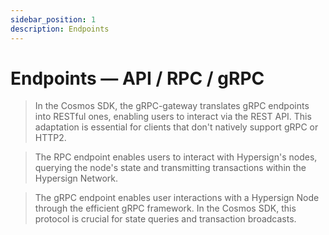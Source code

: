 ```yaml
---
sidebar_position: 1
description: Endpoints
---
```



# Endpoints — API / RPC / gRPC

> In the Cosmos SDK, the gRPC-gateway translates gRPC endpoints into RESTful ones, enabling users to interact via the REST API. This adaptation is essential for clients that don't natively support gRPC or HTTP2.

> The RPC endpoint enables users to interact with Hypersign's nodes, querying the node's state and transmitting transactions within the Hypersign Network.

> The gRPC endpoint enables user interactions with a Hypersign Node through the efficient gRPC framework. In the Cosmos SDK, this protocol is crucial for state queries and transaction broadcasts.